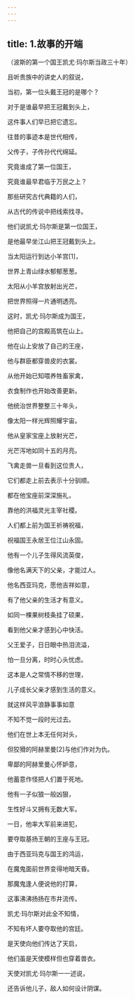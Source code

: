 ```yaml
---
---
---
```

title: 1.故事的开端
---




（波斯的第一个国王凯尤·玛尔斯当政三十年）


且听贵族中的讲史人的叙说，

当初，第一位头戴王冠的是哪个？

对于是谁最早把王冠戴到头上，

这件事人们早已把它遗忘。

往昔的事迹本是世代相传，

父传子，子传孙代代绵延。

究竟谁成了第一位国王，

究竟谁最早君临于万民之上？

那些研究古代典籍的人们，

从古代的传说中把线索找寻。

他们说凯尤·玛尔斯是第一位国王，

是他最早坐江山把王冠戴到头上。

当太阳运行到达小羊宫[1]，

世界上青山绿水郁郁葱葱。

太阳从小羊宫放射出光芒，

把世界照得一片通明透亮。

这时，凯尤·玛尔斯成为国王，

他把自己的宫殿高筑在山上。

他在山上安放了自己的王座，

他与群臣都穿兽皮的衣裳。

从他开始已知喂养牲畜家禽，

衣食制作也开始改善更新。

他统治世界整整三十年头，

像太阳一样光辉照耀宇宙。

他从皇家宝座上放射光芒，

光芒泻地如同十五的月亮。

飞禽走兽一旦看到这位贵人，

它们都走上前去表示十分驯顺。

都在他宝座前深深施礼，

靠他的洪福灵光主宰社稷。

人们都上前为国王祈祷祝福，

祝福国王永居王位江山永固。

他有一个儿子生得风流英俊，

像他名满天下的父亲，才能过人。

他名西亚玛克，愿他吉祥如意，

有了他父亲的生活才有意义。

如同一棵果树枝条挂了硕果，

看到他父亲才感到心中快活。

父王爱子，日日眼中热泪流溢，

怕一旦分离，时时心头忧虑。

这本是人之常情不移的世理，

儿子成长父亲才感到生活的意义。

就这样风平浪静事事如意

不知不觉一段时光过去。

他们在世上本无任何对头，

但狡猾的阿赫里曼[2]与他们作对为仇。

卑鄙的阿赫里曼心怀妒意，

他蓄意作怪把人们置于死地。

他有一子似狼一般凶狠，

生性好斗又拥有无数大军。

一日，他率大军前来进犯，

要夺取基扬王朝的王座与王冠。

由于西亚玛克与国王的鸿运，

在魔鬼面前世界变得地暗天昏。

那魔鬼逢人便说他的打算，

这事沸沸扬扬在市井流传。

凯尤·玛尔斯对此全不知情，

不知有坏人要夺取他的宫廷。

是天使向他们传达了天启，

他们虽是天使模样但也穿着兽衣。

天使对凯尤·玛尔斯一一述说，

还告诉他儿子，敌人如何设计阴谋。